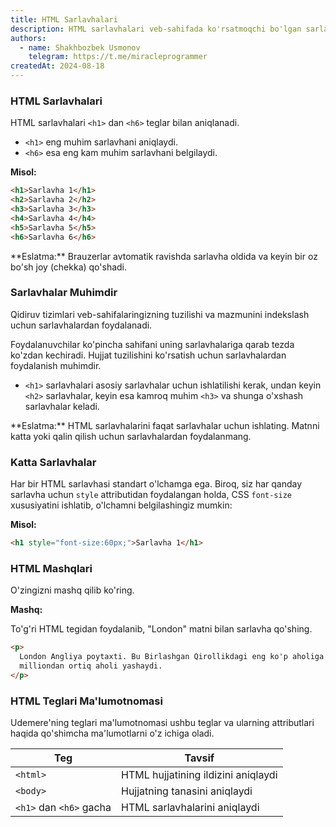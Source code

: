 ```yaml
---
title: HTML Sarlavhalari
description: HTML sarlavhalari veb-sahifada ko'rsatmoqchi bo'lgan sarlavhalar yoki subtitrlardir.
authors:
  - name: Shakhbozbek Usmonov
    telegram: https://t.me/miracleprogrammer
createdAt: 2024-08-18
---
```


### HTML Sarlavhalari

HTML sarlavhalari `<h1>` dan `<h6>` teglar bilan aniqlanadi.

- `<h1>` eng muhim sarlavhani aniqlaydi.
- `<h6>` esa eng kam muhim sarlavhani belgilaydi.

**Misol:**

```html
<h1>Sarlavha 1</h1>
<h2>Sarlavha 2</h2>
<h3>Sarlavha 3</h3>
<h4>Sarlavha 4</h4>
<h5>Sarlavha 5</h5>
<h6>Sarlavha 6</h6>
```

<Callout>
  **Eslatma:** Brauzerlar avtomatik ravishda sarlavha oldida va keyin bir oz bo'sh joy (chekka) qo'shadi.
</Callout>

### Sarlavhalar Muhimdir

Qidiruv tizimlari veb-sahifalaringizning tuzilishi va mazmunini indekslash uchun sarlavhalardan foydalanadi.

Foydalanuvchilar ko'pincha sahifani uning sarlavhalariga qarab tezda ko'zdan kechiradi. Hujjat tuzilishini ko'rsatish uchun sarlavhalardan foydalanish muhimdir.

- `<h1>` sarlavhalari asosiy sarlavhalar uchun ishlatilishi kerak, undan keyin `<h2>` sarlavhalar, keyin esa kamroq muhim `<h3>` va shunga o'xshash sarlavhalar keladi.

<Callout>
  **Eslatma:** HTML sarlavhalarini faqat sarlavhalar uchun ishlating. Matnni katta yoki qalin qilish uchun sarlavhalardan foydalanmang.
</Callout>

### Katta Sarlavhalar

Har bir HTML sarlavhasi standart o'lchamga ega. Biroq, siz har qanday sarlavha uchun `style` attributidan foydalangan holda, CSS `font-size` xususiyatini ishlatib, o'lchamni belgilashingiz mumkin:

**Misol:**

```html
<h1 style="font-size:60px;">Sarlavha 1</h1>
```

### HTML Mashqlari

O'zingizni mashq qilib ko'ring.

**Mashq:**

To'g'ri HTML tegidan foydalanib, "London" matni bilan sarlavha qo'shing.

```html
<p>
  London Angliya poytaxti. Bu Birlashgan Qirollikdagi eng ko'p aholiga ega shahar bo'lib, uning metropoliten hududida 13
  milliondan ortiq aholi yashaydi.
</p>
```

### HTML Teglari Ma'lumotnomasi

Udemere'ning teglari ma'lumotnomasi ushbu teglar va ularning attributlari haqida qo'shimcha ma'lumotlarni o'z ichiga oladi.

| Teg                     | Tavsif                              |
| ----------------------- | ----------------------------------- |
| `<html>`                | HTML hujjatining ildizini aniqlaydi |
| `<body>`                | Hujjatning tanasini aniqlaydi       |
| `<h1>` dan `<h6>` gacha | HTML sarlavhalarini aniqlaydi       |
